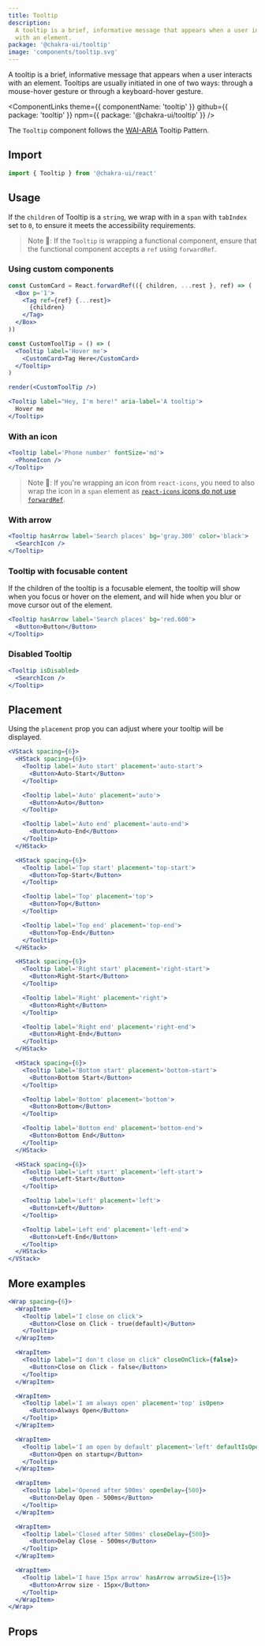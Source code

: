 ```yaml
---
title: Tooltip
description:
  A tooltip is a brief, informative message that appears when a user interacts
  with an element.
package: '@chakra-ui/tooltip'
image: 'components/tooltip.svg'
---
```


A tooltip is a brief, informative message that appears when a user interacts
with an element. Tooltips are usually initiated in one of two ways: through a
mouse-hover gesture or through a keyboard-hover gesture.

<ComponentLinks
  theme={{ componentName: 'tooltip' }}
  github={{ package: 'tooltip' }}
  npm={{ package: '@chakra-ui/tooltip' }}
/>

<carbon-ad></carbon-ad>

The `Tooltip` component follows the
[WAI-ARIA](https://www.w3.org/TR/wai-aria-practices/#tooltip) Tooltip Pattern.

## Import

```js
import { Tooltip } from '@chakra-ui/react'
```

## Usage

If the `children` of Tooltip is a `string`, we wrap with in a `span` with
`tabIndex` set to `0`, to ensure it meets the accessibility requirements.

> Note 🚨: If the `Tooltip` is wrapping a functional component, ensure that the
> functional component accepts a `ref` using `forwardRef`.

### Using custom components

```jsx manual=true
const CustomCard = React.forwardRef(({ children, ...rest }, ref) => (
  <Box p='1'>
    <Tag ref={ref} {...rest}>
      {children}
    </Tag>
  </Box>
))

const CustomToolTip = () => (
  <Tooltip label='Hover me'>
    <CustomCard>Tag Here</CustomCard>
  </Tooltip>
)

render(<CustomToolTip />)
```

```jsx
<Tooltip label="Hey, I'm here!" aria-label='A tooltip'>
  Hover me
</Tooltip>
```

### With an icon

```jsx
<Tooltip label='Phone number' fontSize='md'>
  <PhoneIcon />
</Tooltip>
```

> Note 🚨: If you're wrapping an icon from `react-icons`, you need to also wrap
> the icon in a `span` element as
> [`react-icons` icons do not use `forwardRef`](https://github.com/react-icons/react-icons/issues/336).

### With arrow

```jsx
<Tooltip hasArrow label='Search places' bg='gray.300' color='black'>
  <SearchIcon />
</Tooltip>
```

### Tooltip with focusable content

If the children of the tooltip is a focusable element, the tooltip will show
when you focus or hover on the element, and will hide when you blur or move
cursor out of the element.

```jsx
<Tooltip hasArrow label='Search places' bg='red.600'>
  <Button>Button</Button>
</Tooltip>
```

### Disabled Tooltip

```jsx
<Tooltip isDisabled>
  <SearchIcon />
</Tooltip>
```

## Placement

Using the `placement` prop you can adjust where your tooltip will be displayed.

```jsx
<VStack spacing={6}>
  <HStack spacing={6}>
    <Tooltip label='Auto start' placement='auto-start'>
      <Button>Auto-Start</Button>
    </Tooltip>

    <Tooltip label='Auto' placement='auto'>
      <Button>Auto</Button>
    </Tooltip>

    <Tooltip label='Auto end' placement='auto-end'>
      <Button>Auto-End</Button>
    </Tooltip>
  </HStack>

  <HStack spacing={6}>
    <Tooltip label='Top start' placement='top-start'>
      <Button>Top-Start</Button>
    </Tooltip>

    <Tooltip label='Top' placement='top'>
      <Button>Top</Button>
    </Tooltip>

    <Tooltip label='Top end' placement='top-end'>
      <Button>Top-End</Button>
    </Tooltip>
  </HStack>

  <HStack spacing={6}>
    <Tooltip label='Right start' placement='right-start'>
      <Button>Right-Start</Button>
    </Tooltip>

    <Tooltip label='Right' placement='right'>
      <Button>Right</Button>
    </Tooltip>

    <Tooltip label='Right end' placement='right-end'>
      <Button>Right-End</Button>
    </Tooltip>
  </HStack>

  <HStack spacing={6}>
    <Tooltip label='Bottom start' placement='bottom-start'>
      <Button>Bottom Start</Button>
    </Tooltip>

    <Tooltip label='Bottom' placement='bottom'>
      <Button>Bottom</Button>
    </Tooltip>

    <Tooltip label='Bottom end' placement='bottom-end'>
      <Button>Bottom End</Button>
    </Tooltip>
  </HStack>

  <HStack spacing={6}>
    <Tooltip label='Left start' placement='left-start'>
      <Button>Left-Start</Button>
    </Tooltip>

    <Tooltip label='Left' placement='left'>
      <Button>Left</Button>
    </Tooltip>

    <Tooltip label='Left end' placement='left-end'>
      <Button>Left-End</Button>
    </Tooltip>
  </HStack>
</VStack>
```

## More examples

```jsx
<Wrap spacing={6}>
  <WrapItem>
    <Tooltip label='I close on click'>
      <Button>Close on Click - true(default)</Button>
    </Tooltip>
  </WrapItem>

  <WrapItem>
    <Tooltip label="I don't close on click" closeOnClick={false}>
      <Button>Close on Click - false</Button>
    </Tooltip>
  </WrapItem>

  <WrapItem>
    <Tooltip label='I am always open' placement='top' isOpen>
      <Button>Always Open</Button>
    </Tooltip>
  </WrapItem>

  <WrapItem>
    <Tooltip label='I am open by default' placement='left' defaultIsOpen>
      <Button>Open on startup</Button>
    </Tooltip>
  </WrapItem>

  <WrapItem>
    <Tooltip label='Opened after 500ms' openDelay={500}>
      <Button>Delay Open - 500ms</Button>
    </Tooltip>
  </WrapItem>

  <WrapItem>
    <Tooltip label='Closed after 500ms' closeDelay={500}>
      <Button>Delay Close - 500ms</Button>
    </Tooltip>
  </WrapItem>

  <WrapItem>
    <Tooltip label='I have 15px arrow' hasArrow arrowSize={15}>
      <Button>Arrow size - 15px</Button>
    </Tooltip>
  </WrapItem>
</Wrap>
```

## Props

<PropsTable of='Tooltip' />

